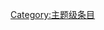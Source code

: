 {{catmore1|[[Wikipedia:热带气旋专题|Wikipedia:热带气旋专题]]}}
{{Articles by Quality|topic=热带气旋|project=热带气旋|format=TOC}}
{{emptycat}}

[[Category:主题级条目|Category:主题级条目]]